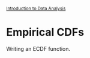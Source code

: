 <style>@import url(style.css);</style>
<small>[Introduction to Data Analysis](index.html)</small>

# Empirical CDFs

Writing an ECDF function.
